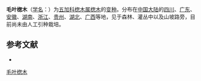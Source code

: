 {{Infraspeciesbox
| name = 毛叶楤木
| status = 
| status_system = 
| image = 
| species link = 楤木
| genus = Aralia
| species = chinensis
| varietas = dasyphylloides
| authority = 
}}

'''毛叶楤木'''（[[学名|学名]]：{{lang|la|''Aralia chinensis'' var. ''dasyphylloides''}}）为[[五加科|五加科]][[楤木属|楤木属]][[楤木|楤木]]的[[变种|变种]]。分布在[[中国大陆|中国大陆]]的[[四川|四川]]、[[广东|广东]]、[[安徽|安徽]]、[[湖南|湖南]]、[[浙江|浙江]]、[[贵州|贵州]]、[[湖北|湖北]]、[[广西|广西]]等地，见于森林、灌丛中以及山坡路旁，目前尚未由人工引种栽培。

== 参考文献 ==
<div class="references-small">
* {{cite web| url =http://www.bioinfo.cn/db05/KmzwSpecies.php?action=view&id=29738| title =毛叶楤木（变种）| work =《中国高等植物数据库全库》| publisher =中国科学院微生物研究所| author =昆明植物研究所| accessdate =2009-02-26| deadurl =yes| archiveurl =https://web.archive.org/web/20160305043330/http://www.bioinfo.cn/db05/KmzwSpecies.php?action=view&id=29738| archivedate =2016-03-05}}
</div>
{{Taxonbar|from=Q11126594}}

[[Category:楤木属|毛叶楤木]]


{{Apiales-stub}}